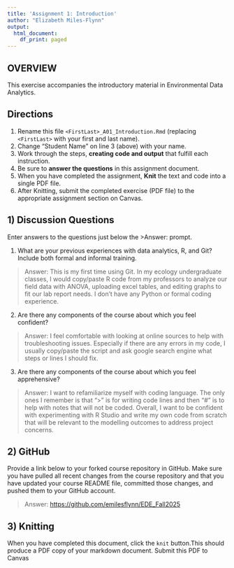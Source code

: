 ```yaml
---
title: 'Assignment 1: Introduction'
author: "Elizabeth Miles-Flynn"
output:
  html_document:
    df_print: paged
---
```


## OVERVIEW

This exercise accompanies the introductory material in Environmental Data Analytics.

## Directions

1.  Rename this file `<FirstLast>_A01_Introduction.Rmd` (replacing `<FirstLast>` with your first and last name).
2.  Change "Student Name" on line 3 (above) with your name.
3.  Work through the steps, **creating code and output** that fulfill each instruction.
4.  Be sure to **answer the questions** in this assignment document.
5.  When you have completed the assignment, **Knit** the text and code into a single PDF file.
6.  After Knitting, submit the completed exercise (PDF file) to the appropriate assignment section on Canvas.

## 1) Discussion Questions

Enter answers to the questions just below the \>Answer: prompt.

1.  What are your previous experiences with data analytics, R, and Git? Include both formal and informal training.

> Answer: This is my first time using Git. In my ecology undergraduate classes, I would copy/paste R code from my professors to analyze our field data with ANOVA, uploading excel tables, and editing graphs to fit our lab report needs. I don't have any Python or formal coding experience.

2.  Are there any components of the course about which you feel confident?

> Answer: I feel comfortable with looking at online sources to help with troubleshooting issues. Especially if there are any errors in my code, I usually copy/paste the script and ask google search engine what steps or lines I should fix.

3.  Are there any components of the course about which you feel apprehensive?

> Answer: I want to refamiliarize myself with coding language. The only ones I remember is that "\>" is for writing code lines and then "\#" is to help with notes that will not be coded. Overall, I want to be confident with experimenting with R Studio and write my own code from scratch that will be relevant to the modelling outcomes to address project concerns.

## 2) GitHub

Provide a link below to your forked course repository in GitHub. Make sure you have pulled all recent changes from the course repository and that you have updated your course README file, committed those changes, and pushed them to your GitHub account.

> Answer: <https://github.com/emilesflynn/EDE_Fall2025>

## 3) Knitting

When you have completed this document, click the `knit` button.This should produce a PDF copy of your markdown document. Submit this PDF to Canvas

